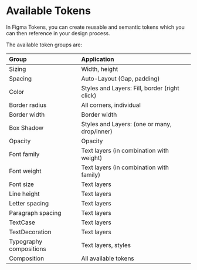 # Available Tokens

In Figma Tokens, you can create reusable and semantic tokens which you can then reference in your design process.

The available token groups are:

| Group                   | Application                                |
| :---------------------- | :----------------------------------------- |
| Sizing                  | Width, height                              |
| Spacing                 | Auto-Layout (Gap, padding)                 |
| Color                   | Styles and Layers: Fill, border (right click)            |
| Border radius           | All corners, individual                    |
| Border width            | Border width                               |
| Box Shadow              | Styles and Layers: (one or many, drop/inner)        |
| Opacity                 | Opacity                                    |
| Font family             | Text layers (in combination with weight)   |
| Font weight             | Text layers (in combination with family)   |
| Font size               | Text layers                                |
| Line height             | Text layers                                |
| Letter spacing          | Text layers                                |
| Paragraph spacing       | Text layers                                |
| TextCase                | Text layers                                |
| TextDecoration          | Text layers                                |
| Typography compositions | Text layers, styles                        |
| Composition             | All available tokens                        |
